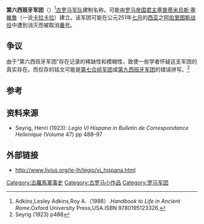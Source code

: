{{Infobox military unit
|unit_name=第六西班牙军团
|image=File:Roman Empire with provinces in 210 AD-zh.png
|caption=公元210年罗马帝国行省分布图
|dates=约公元210年前后-公元251年七月（一说公元68年-197年<ref>Seyrig (1923) p488-96</ref>）
|country= [[罗马帝国|罗马帝国]]
|type= [[罗马军团|罗马军团]] 
|role= 
|size= 
|garrison= 
|ceremonial_chief=
|nickname= 
|patron=
|motto=
|colors=
|march=
|mascot=尚不明确
|battles=[[阿伯里图斯战役|阿伯里图斯战役]]（[[三世纪危机|三世纪危机]]）
|notable_commanders=
|anniversaries=
}}

'''第六西班牙军团'''（{{lang-en|Legio VI Hispana}}）<ref>Adkins,Lesley Adkins,Roy A.（1998）.''Handbook to Life in Ancient Rome''.Oxford University Press,USA.ISBN 9780195123326.</ref>[[古罗马|古罗马]][[军队|军队]]建制名称。可能由[[罗马帝国|罗马帝国]][[君主|君主]][[塞普蒂米烏斯·塞維魯|塞普蒂米烏斯·塞維魯]]（一说[[卡拉卡拉|卡拉卡拉]]）建立。该军团可能在公元251年[[七月|七月]]的[[西亚|西亚]]之[[阿伯里图斯战役|阿伯里图斯战役]]中遭到消灭而被取消[[番号|番号]]。

==争议==
由于“第六西班牙军团”存在记录的稀缺性和模糊性，致使一些学者怀疑这支军团的真实存在。而仅存的铭文可能是[[第七合组军团|第七合组军团]]或[[第九“西班牙”军团|第九西班牙军团]]的错误拼写。<ref>Seyrig (1923) p488</ref>

== 参考 ==
{{reflist}}

==资料来源==
*Seyrig, Henri (1923): ''Legio VI Hispana in Bulletin de Correspondance Hellenique'' (Volume 47) pp 488–97
==外部链接==
*http://www.livius.org/le-lh/legio/vi_hispana.html

{{古罗马小作品}}
{{模板:罗马军团}}
[[Category:古羅馬軍事史|Category:古羅馬軍事史]]
[[Category:古罗马小作品|Category:古罗马小作品]]
[[Category:罗马军团|Category:罗马军团]]
